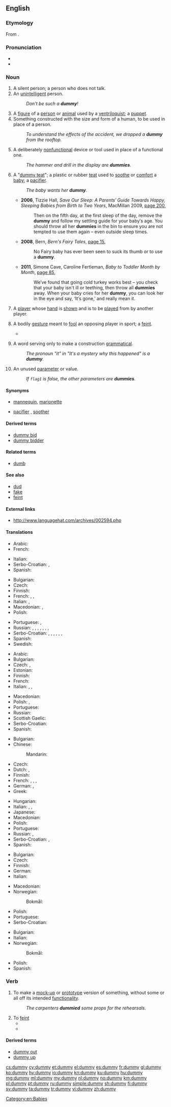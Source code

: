 ==English==

===Etymology===
From {{suffix|dumb|y|lang=en}}.

===Pronunciation===
* {{IPA|/ˈdʌmi/|lang=en}}
* {{rhymes|ʌmi|lang=en}}

===Noun===
{{en-noun|dummies}}

# A silent person; a person who does not talk.
# An [[unintelligent]] person.
#: ''Don't be such a '''dummy'''!''
# A [[figure]] of a [[person]] or [[animal]] used by a [[ventriloquist]]; a [[puppet]].
# Something constructed with the size and form of a human, to be used in place of a person.
#: ''To understand the effects of the accident, we dropped a '''dummy''' from the rooftop.''
# A deliberately [[nonfunctional]] device or tool used in place of a functional one.
#: ''The hammer and drill in the display are '''dummies'''.''
# {{context|AU|UK|NZ|lang=en}} A "[[dummy teat]]"; a plastic or rubber [[teat]] used to [[soothe]] or [[comfort]] a [[baby]]; a [[pacifier]]. {{defdate|from 20th c.}}
#: ''The baby wants her '''dummy'''.''
#* '''2006''', Tizzie Hall, ''Save Our Sleep: A Parents′ Guide Towards Happy, Sleeping Babies from Birth to Two Years'', MacMillan 2009, [http://books.google.com.au/books?id=dLgyUaMpYukC&pg=PA200&dq=%22dummy%22|%22dummies%22+baby+-intitle:%22dummies%22+-inauthor:%22%22&hl=en&sa=X&ei=d4JHT9D3KIvumAXR0YCsDg&redir_esc=y#v=onepage&q=%22dummy%22|%22dummies%22%20baby%20-intitle%3A%22dummies%22%20-inauthor%3A%22%22&f=false page 200],
#*: Then on the fifth day, at the first sleep of the day, remove the '''dummy''' and follow my settling guide for your baby′s age. You should throw all her '''dummies''' in the bin to ensure you are not tempted to use them again – even outside sleep times.
#* '''2008''', Bern, ''Bern's Fairy Tales'', [http://books.google.com.au/books?id=AYro8LGJi0kC&pg=PA15&dq=%22dummy%22|%22dummies%22+baby+-intitle:%22dummies%22+-inauthor:%22%22&hl=en&sa=X&ei=jIRHT6WbEs-ZiAeduNWPDg&redir_esc=y#v=onepage&q=%22dummy%22|%22dummies%22%20baby%20-intitle%3A%22dummies%22%20-inauthor%3A%22%22&f=false page 15],
#*: No Fairy baby has ever been seen to suck its thumb or to use a '''dummy'''.
#* '''2011''', Simone Cave, Caroline Fertleman, ''Baby to Toddler Month by Month'', [http://books.google.com.au/books?id=zU4urJjhopMC&pg=PA85&dq=%22dummy%22|%22dummies%22+baby+-intitle:%22dummies%22+-inauthor:%22%22&hl=en&sa=X&ei=3X5HT-rOMtGhiAfUtpCQDg&redir_esc=y#v=onepage&q=%22dummy%22|%22dummies%22%20baby%20-intitle%3A%22dummies%22%20-inauthor%3A%22%22&f=false page 85],
#*: We′ve found that going cold turkey works best – you check that your baby isn't ill or teething, then throw all '''dummies''' away. When your baby cries for her '''dummy''', you can look her in the eye and say, ‘It′s gone,’ and really mean it.
# {{context|card games|chiefly|bridge|lang=en}} A [[player]] whose [[hand]] is [[show]]n and is to be [[play]]ed from by another player.
# {{context|UK|lang=en}} A bodily [[gesture]] meant to [[fool]] an opposing player in sport; a [[feint]].
#* {{quote-news
|year=2011
|date=January 12
|author=Saj Chowdhury
|title=Liverpool 2 - 1 Liverpool
|work=BBC
|url=http://news.bbc.co.uk/sport2/hi/football/eng_prem/9345343.stm
|page=
|passage=Raul Meireles was the victim of the home side's hustling on this occasion giving the ball away to the impressive David Vaughan who slipped in Taylor-Fletcher. The striker sold Daniel Agger with the best '''dummy''' of the night before placing his shot past keeper Pepe Reina.}}
# {{context|linguistics|lang=en}} A word serving only to make a construction [[grammatical]].
#: ''The pronoun "it" in "It's a mystery why this happened" is a '''dummy'''.''
# {{context|programming|lang=en}} An unused [[parameter]] or value.
#: ''If <code>flag1</code> is false, the other parameters are '''dummies'''.''

====Synonyms====
* {{sense|a thing in the form of a person}} [[mannequin]], [[marionette]]
* {{sense|plastic teat}} [[pacifier]] {{qualifier|US}}, [[soother]] {{qualifier|Canada}}

====Derived terms====
* [[dummy bid]]
* [[dummy bidder]]

====Related terms====
* [[dumb]]

====See also====
* [[dud]]
* [[fake]]
* [[feint]]

====External links====
* http://www.languagehat.com/archives/002594.php

====Translations====
{{trans-top|a silent person}}
* Arabic: {{t|ar|دمية|tr=doomya|sc=Arab}}
* French: {{t+|fr|muet|m}}
{{trans-mid}}
* Italian: {{t|it|taciturno}}
* Serbo-Croatian: {{t|sh|mučaljivac}}, {{t+|sh|mutavac}}
* Spanish: {{t+|es|silencioso|m}}
{{trans-bottom}}

{{trans-top|an unintelligent person}}
* Bulgarian: {{t+|bg|тъпак|m}}
* Czech: {{t+|cs|hlupák|m}}
* Finnish: {{t+|fi|tollo}}
* French: {{t+|fr|idiot|m}}, {{t+|fr|idiote|f}}, {{t+|fr|imbécile|m|f}}
* Italian: {{t+|it|stupido|m}}, {{t+|it|it|m|alt=scemo}}
* Macedonian: {{t|mk|глупак|m|tr=glúpak}}, {{t|mk|глупачка|f|tr=glúpačka}}
* Polish: {{t+|pl|głupek|m}}
{{trans-mid}}
* Portuguese: {{t+|pt|idiota|m|f}}, {{t+|pt|imbecil|m|f}}
* Russian: {{t+|ru|дура́к|m}}, {{t+|ru|глупе́ц|m}}, {{t+|ru|ду́рень|m}}, {{t+|ru|ду́ра|f|f}}, {{t+|ru|болва́н|m}}, {{t+|ru|ча́йник|m}}, {{t+|ru|тупи́ца|m|f}}, {{t+|ru|бе́столочь|f}}
* Serbo-Croatian: {{t+|sh|glupan}}, {{t+|sh|budala}}, {{t+|sh|blesan}}, {{t+|sh|tupan}}, {{t+|sh|tupavac}}, {{t+|sh|blentavac}}, {{t+|sh|blento}}
* Spanish: {{t+|es|tonto|m}}
* Swedish: {{t+|sv|dumhuvud|n}}
{{trans-bottom}}

{{trans-top|something constructed with the size and form of a human}}
* Arabic: {{t|ar|دمية|tr=(doomya)|sc=Arab}}
* Bulgarian: {{t+|bg|манекен|m}}
* Czech: {{t|cs|figurína|f}}, {{t+|cs|panák|m}}
* Estonian: {{t|et|mannekeen}}
* Finnish: {{t|fi|mallinukke}}
* French: {{t+|fr|mannequin|m}}
* Italian: {{t+|it|manichino|m}}, {{t+|it|sagoma|f}}, {{t+|it|fantoccio|m}}
{{trans-mid}}
* Macedonian: {{t|mk|кукла|f|tr=kúkla}}
* Polish: {{t+|pl|manekin|m}}, {{t+|pl|kukła|f}}
* Portuguese: {{t+|pt|manequim|m}}
* Russian: {{t+|ru|манеке́н|m}}
* Scottish Gaelic: {{qualifier|female}} {{t|gd|breugag|f}}
* Serbo-Croatian: {{t+|sh|maneken}}
* Spanish: {{t+|es|maniquí|m}}
{{trans-bottom}}

{{trans-top|a pacifier}}
* Bulgarian: {{t+|bg|залъгалка|f}}
* Chinese:
*: Mandarin: {{t+|cmn|奶嘴|tr=nǎizuǐ|sc=Hani}}
* Czech: {{t+|cs|dudlík|m}}
* Dutch: {{t+|nl|fopspeen}}, {{t+|nl|speen|m}}
* Finnish: {{t+|fi|tutti}}
* French: {{t+|fr|suce}}, {{t+|fr|sucette|f}}, {{t+|fr|tétine|f}}, {{t+|fr|tototte|f}}
* German: {{t+|de|Schnuller|m}}, {{t|de|Beruhigungssauger|m}}
* Greek: {{t+|el|πιπίλα|f}}
{{trans-mid}}
* Hungarian: {{t+|hu|cumi}}
* Italian: {{t+|it|ciuccio|m}}, {{t|it|ciucciotto|m}}, {{t+|it|succhiotto|m}}
* Japanese: {{t|ja|おしゃぶり|tr=o-shaburi}}
* Macedonian: {{t|mk|цуцла|f|tr=cúcla}}
* Polish: {{t+|pl|smoczek|m}}
* Portuguese: {{t+|pt|chupeta|f}}
* Russian: {{t+|ru|со́ска|f}}, {{t+|ru|пусты́шка|f}}
* Serbo-Croatian: {{t|sh|duda varalica}}, {{t+|sh|cucla}}
* Spanish: {{t+|es|chupete|m}}
{{trans-bottom}}

{{trans-top|nonfunctional device or tool used in place of a functional one}}
* Bulgarian: {{t+|bg|бутафория|f}}
* Czech: {{t|cs|atrapa|f}}
* Finnish: {{t+|fi|malli}}
* German: {{t+|de|Attrappe|f}}
* Italian: {{t+|it|simulacro|m}}
{{trans-mid}}
* Macedonian: {{t|mk|макета|f|tr=makéta}}
* Norwegian:
*: Bokmål: {{t+|nb|dummy|m}}
* Polish: {{t+|pl|atrapa|f}}
* Portuguese: {{t+|pt|simulacro|m}}
* Serbo-Croatian: {{t+|sh|atrapa}}
{{trans-bottom}}

{{trans-top|(bridge) The partner of the winning bidder, who shows his or her hand.}}
* Bulgarian: {{t+|bg|мор}}
* Italian: {{t+|it|morto|m}}
* Norwegian:
*: Bokmål: {{t+|nb|blindemann|m}}
{{trans-mid}}
* Polish: {{t+|pl|dziadek|m}}
* Spanish: {{t+|es|muerto|m}}
{{trans-bottom}}

===Verb===
{{en-verb|dummies|dummying|dummied}}

# To make a [[mock-up]] or [[prototype]] version of something, without some or all off its intended [[functionality]].
#: ''The carpenters '''dummied''' some props for the rehearsals.''
# To [[feint]]
#* {{quote-news
|year=2011
|date=February 1
|author=Mandeep Sanghera
|title=Man Utd   3 - 1   Aston Villa
|work=BBC
|url=http://news.bbc.co.uk/sport2/hi/football/eng_prem/9379942.stm
|page=
|passage=The more glamorous qualities usually associated with him are skill and pace and he used those to race on to a ball across him and '''dummy''' a defender before having a right-foot shot saved. }}
#* {{quote-news
|year=2011
|date=January 15
|author=Kevin Darling
|title=West Ham 0 - 3 Arsenal
|work=BBC
|url=http://news.bbc.co.uk/sport2/hi/football/eng_prem/9359364.stm
|page=
|passage=For the first, the 30-year-old allowed Walcott space on the right to send in a pass that was expertly '''dummied''' by Samir Nasri, allowing Van Persie to swivel and smash right-footed past Robert Green. }}

====Derived terms====
* [[dummy out]]
* [[dummy up]]

[[Category:en:Babies]]

[[cs:dummy]]
[[cy:dummy]]
[[et:dummy]]
[[el:dummy]]
[[es:dummy]]
[[fr:dummy]]
[[gl:dummy]]
[[ko:dummy]]
[[hy:dummy]]
[[io:dummy]]
[[kn:dummy]]
[[ku:dummy]]
[[hu:dummy]]
[[mg:dummy]]
[[ml:dummy]]
[[my:dummy]]
[[nl:dummy]]
[[no:dummy]]
[[km:dummy]]
[[pl:dummy]]
[[pt:dummy]]
[[ru:dummy]]
[[simple:dummy]]
[[sh:dummy]]
[[fi:dummy]]
[[sv:dummy]]
[[ta:dummy]]
[[tr:dummy]]
[[vi:dummy]]
[[zh:dummy]]